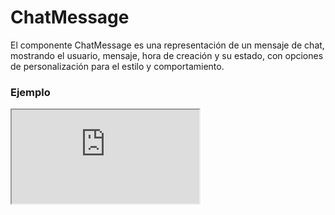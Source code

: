 # ChatMessage

El componente ChatMessage es una representación de un mensaje de chat, mostrando el usuario, mensaje, hora de creación y su estado, con opciones de personalización para el estilo y comportamiento.


### Ejemplo

<Iframe
  minHeightIframe="30dvh"
  src="https://fenextjs-component-storybook.vercel.app/iframe.html?args=&id=chat-message--index&viewMode=story"
/>

### Importacion

Para importar el componente ChatMessage, se puede hacer desde fenextjs

```tsx copy
import { ChatMessage } from "fenextjs";
```

### Parametros

| Parametro | Tipo                 | Requerido | Default                                  | Descripcion                                                                                       |
| --------- | -------------------- | --------- | ---------------------------------------- | ------------------------------------------------------------------------------------------------- |
| id        | string \| number     | sí        | undefined                                | Identificador único del mensaje.                                                                  |
| loader    | boolean              | no        | false                                    | Indica si el componente está en estado de carga, mostrando placeholders en lugar de contenido.    |
| right     | boolean              | no        | false                                    | Define si el mensaje debe alinearse a la derecha, generalmente para mensajes propios.             |
| account   | Partial\<UserProps\> | no        | undefined                                | Propiedades parciales del usuario que envía el mensaje, incluyendo nombre e imagen de perfil.     |
| message   | ReactNode            | no        | undefined                                | El contenido del mensaje, puede ser texto o cualquier nodo de React.                              |
| createdAt | Date                 | no        | undefined                                | Fecha y hora en la que fue creado el mensaje.                                                     |
| view      | boolean              | no        | false                                    | Indica si el mensaje ha sido visto o no.                                                          |
| imgProps  | Partial\<ImgProps\>  | no        | \{ imgIf404: FenextImgUserPlaceholder \} | Propiedades adicionales para el componente Img que se utiliza para mostrar la imagen del usuario. |

### Alineación del mensaje

El componente permite alinear el mensaje hacia la derecha o izquierda basado en el prop `right`.

| Prop `right` | Alineación | Descripción                                                                              |
| ------------ | ---------- | ---------------------------------------------------------------------------------------- |
| false        | Izquierda  | El mensaje se muestra alineado a la izquierda, típico de mensajes recibidos.             |
| true         | Derecha    | El mensaje se muestra alineado a la derecha, típico de mensajes enviados por el usuario. |

### Storybook

Para ver el storybook del componente lo puede hacer con este [link](https://fenextjs-component-storybook.vercel.app/?path=/story/chat-message--index)

### Usos

- Mensaje básico

```tsx copy
<ChatMessage
  id={1}
  message="Hola"
  createdAt={new Date()}
  account={{ name: "Usuario" }}
/>
```

- Mensaje alineado a la derecha

```tsx copy
<ChatMessage
  id={2}
  message="Hola, soy yo"
  right={true}
  createdAt={new Date()}
  account={{ name: "Yo" }}
/>
```

- Mensaje en estado de carga

```tsx copy
<ChatMessage id={3} loader={true} />
```
